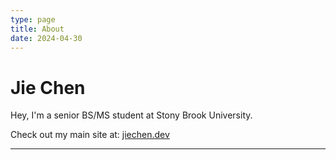 ```yaml
---
type: page
title: About
date: 2024-04-30
---
```


# Jie Chen

Hey, I'm a senior BS/MS student at Stony Brook University.

Check out my main site at: [jiechen.dev](https://jiechen.dev/)

---